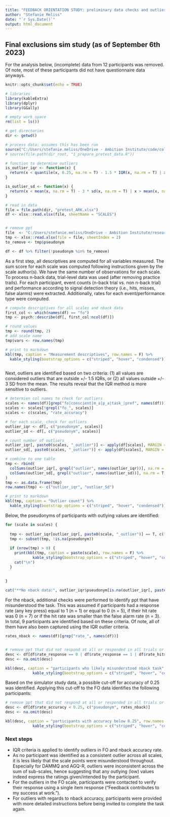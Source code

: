 ```yaml
---
title: "FEEDBACK ORIENTATION STUDY: preliminary data checks and outlier identification"
author: "Stefanie Meliss"
date: "`r Sys.Date()`"
output: html_document
---
```


## Final exclusions sim study  (as of September 6th 2023)

For the analysis below, (incomplete) data from 12 participants was removed. Of note, most of these participants did not have questionnaire data anyways.  
  

```r
knitr::opts_chunk$set(echo = TRUE)

# libraries
library(kableExtra)
library(dplyr)
library(GGally)

# empty work space
rm(list = ls())

# get directories
dir <- getwd()

# process data: assumes this has been run
source("C:/Users/stefanie.meliss/OneDrive - Ambition Institute/code/colour_palette.R")
# source(file.path(dir_root, "1_prepare_pretest_data.R"))

# function to determine outliers
is_outlier_iqr <- function(x) {
  return(x < quantile(x, 0.25, na.rm = T) - 1.5 * IQR(x, na.rm = T) | x > quantile(x, 0.75, na.rm = T) + 1.5 * IQR(x, na.rm = T))
}

is_outlier_sd <- function(x) {
  return(x < mean(x, na.rm = T) - 3 * sd(x, na.rm = T) | x > mean(x, na.rm = T) + 3 * sd(x, na.rm = T))
}

# read in data
file = file.path(dir, "pretest_ARK.xlsx")
df <- xlsx::read.xlsx(file, sheetName = "SCALES")


# remove ppt
file  <- "C:/Users/stefanie.meliss/OneDrive - Ambition Institute/research_projects/Ark Feedback Orientation and Sims/Analysis/Final_exclusions_Ark_ITTs_6Sept.xlsx"
tmp <- xlsx::read.xlsx(file = file, sheetIndex = 2)
to_remove <- tmp$pseudonym

df <- df %>% filter(!pseudonym %in% to_remove)


```


As a first step, all descriptives are computed for all variables measured. The sum score for each scale was computed following instructions given by the scale author(s). We have the same number of observations for each scale. To process n-back data, trial-level data was used (after removing practice trails). For each participant, event counts (n-back trial vs. non n-back trial) and performance according to signal detection theory (i.e., hits, misses, false alarms) were extracted. Additionally, rates for each event/performance type were computed.  


```r
# compute descriptives for all scales and nback data
first_col <- which(names(df) == "fo")
tmp <- psych::describe(df[, first_col:ncol(df)])

# round values
tmp <- round(tmp, 2)
# add scale name
tmp$vars <- row.names(tmp)

# print to markdown
kbl(tmp, caption = "Measurement descriptives", row.names = F) %>%
  kable_styling(bootstrap_options = c("striped", "hover", "condensed"))



```

Next, outliers are identified based on two criteria: (1) all values are considered outliers that are outside +/- 1.5 IQRs, or (2) all values outside +/- 3 SD from the mean. The results reveal that the IQR method is more sensitive to outliers.

```r

# determien col names to check for outliers
scales <- names(df)[grep("fo|conscient|m_a|p_a|task_|pref", names(df))]
scales <- scales[!grepl("fo_", scales)]
scales <- c(scales, "rate_accuracy")

# for each scale, check for outliers
outlier_iqr <- df[, c("pseudonym", scales)]
outlier_sd <- df[, c("pseudonym", scales)]

# count number of outliers
outlier_iqr[, paste0(scales, "_outlier")] <- apply(df[scales], MARGIN = 2, is_outlier_iqr)
outlier_sd[, paste0(scales, "_outlier")] <- apply(df[scales], MARGIN = 2, is_outlier_sd) 

# combine to one table
tmp <- rbind(
  colSums(outlier_iqr[, grepl("outlier", names(outlier_iqr))], na.rm = T), #IQR
  colSums(outlier_sd[, grepl("outlier", names(outlier_sd))], na.rm = T) # SD
)
tmp <- as.data.frame(tmp)
row.names(tmp) <- c("outlier_iqr", "outlier_Sd")

# print to markdown
kbl(tmp, caption = "Outlier count") %>%
  kable_styling(bootstrap_options = c("striped", "hover", "condensed"))

```

Below, the pseudonyms of participants with outlying values are identified:

```r

for (scale in scales) {
  
  tmp <- outlier_iqr[outlier_iqr[, paste0(scale, "_outlier")] == T, c("pseudonym", scale)]
  tmp <- subset(tmp, !is.na(pseudonym))
  
  if (nrow(tmp) > 0) {
    print(kbl(tmp, caption = paste(scale), row.names = F) %>%
            kable_styling(bootstrap_options = c("striped", "hover", "condensed")))
    cat("\n")
  }
  
  
}

cat("**No nback data:", outlier_iqr$pseudonym[is.na(outlier_iqr[, paste0(scale, "_outlier")])], "**\n\n")

```

For the nback, additional checks were performed to identify ppt that have misunderstood the task. This was assumed if participants had a response rate (any key press) equal to 1 (n = 1) or equal to 0 (n = 5), if their hit rate was 0 (n = 7) or if the hit rate was smaller than the false alarm rate (n = 3). In total, 9 participants are identified based on these criteria. Of note, all of them have also been captured using the IQR outlier criteria.    

```r
rates_nback <- names(df)[grep("rate_", names(df))]


# remove ppt that did not respond at all or responded in all trials or have a hitrate of 0
desc <- df[df$rate_response == 0 | df$rate_response == 1 | df$rate_hits == 0 | df$rate_hits < df$rate_fa, c("pseudonym", rates_nback)]
desc <- na.omit(desc)

kbl(desc, caption = "participants who likely misunderstood nback task", row.names = F) %>%
            kable_styling(bootstrap_options = c("striped", "hover", "condensed"))

```

Based on the simulator study data, a possible cut-off for accuracy of 0.25 was identified. Applying this cut-off to the FO data identifies the following participants:   

```r
# remove ppt that did not respond at all or responded in all trials or have a hitrate of 0
desc <- df[df$rate_accuracy < 0.25, c("pseudonym", rates_nback)]
desc <- na.omit(desc)

kbl(desc, caption = "participants with accuracy below 0.25", row.names = F) %>%
            kable_styling(bootstrap_options = c("striped", "hover", "condensed"))

```


### Next steps  
  
- IQR criteria is applied to identify outliers in FO and nback accuracy rate.  
- As no participant was identified as a consistent outlier across all scales, it is less likely that the scale points were misunderstood throughout. Especially for DAMMQ and AGQ-R, outliers were inconsistent across the sum of sub-scales, hence suggesting that any outlying (low) values indeed express the ratings given/intended by the participant.  
- For the outliers in the FO scale, participants were contacted to verify their response using a single item response ("Feedback contributes to my success at work.").  
- For outliers with regards to nback accuracy, participants were provided with more detailed instructions before being invited to complete the task again.  
    